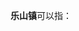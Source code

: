 {{Distinguish|乐山市}}
'''乐山镇'''可以指：
{{PRC admin/disambig|22/01/04/100/000|52/03/21/120/000}}
{{disambig|cat=三字中国镇名消歧义}}